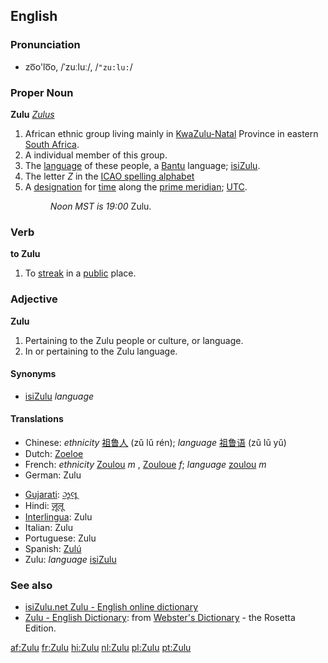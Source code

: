 ==English==
===Pronunciation===
*zo͞o'lo͞o, /ˈzuːluː/, /<tt>"zu:lu:</tt>/

===Proper Noun===
{{wikipedia}}
'''Zulu'''
{{p}} ''[[Zulus]]''
# African ethnic group living mainly in [[KwaZulu-Natal]] Province in eastern [[South Africa]].
# A individual member of this group.
# The [[language]] of these people, a [[Bantu]] language; [[isiZulu]].
# The letter ''Z'' in the [[ICAO spelling alphabet]]
# A [[designation]] for [[time]] along the [[prime meridian]]; [[UTC]].
#:''Noon MST is 19:00'' Zulu.

===Verb===
'''to Zulu'''
# To [[streak]] in a [[public]] place.

===Adjective===
'''Zulu'''
# Pertaining to the Zulu people or culture, or language.
# In or pertaining to the Zulu language.

====Synonyms====
*[[isiZulu]] ''language''

====Translations====
{{top}}
*Chinese: ''ethnicity'' [[祖鲁人]] (zǔ lǔ rén); ''language'' [[祖鲁语]] (zǔ lǔ yǔ)
*Dutch: [[Zoeloe]]
*French: ''ethnicity'' [[Zoulou]] ''m'' , [[Zouloue]] ''f''; ''language'' [[zoulou]] ''m''
*German: Zulu
{{mid}}
*[[Gujarati]]: [[ઝૂલૂ]]
*Hindi: [[ज़ूलू]]
*[[Interlingua]]: Zulu
*Italian: Zulu
*Portuguese: Zulu
*Spanish: [[Zulú]]
*Zulu: ''language'' [[isiZulu]]
{{bottom}}

===See also===
{{interwiktionary|code=zu}}
*[http://isizulu.net/ isiZulu.net Zulu - English online dictionary]
*[http://www.websters-online-dictionary.org/definition/Zulu-english/ Zulu - English Dictionary]: from [http://www.websters-online-dictionary.org/ Webster's Dictionary] - the Rosetta Edition.

[[af:Zulu]]
[[fr:Zulu]]
[[hi:Zulu]]
[[nl:Zulu]]
[[pl:Zulu]]
[[pt:Zulu]]